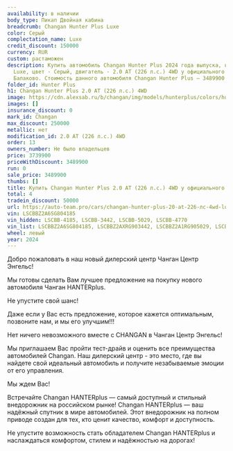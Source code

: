 ```yaml
---
availability: в наличии
body_type: Пикап Двойная кабина
breadcrumb: Changan Hunter Plus Luxe
color: Серый
complectation_name: Luxe
credit_discount: 150000
currency: RUR
custom: растаможен
description: Купить автомобиль Changan Hunter Plus 2024 года выпуска, комплектация
  Luxe, цвет - Серый, двигатель - 2.0 AT (226 л.с.) 4WD у официального дилера в г.
  Балаково. Стоимость данного автомобиля Changan Hunter Plus – 3489900
folder_id: Hunter Plus
h1: Changan Hunter Plus 2.0 AT (226 л.с.) 4WD
image: https://cdn.alexsab.ru/b/changan/img/models/hunterplus/colors/hunderplus-mountain-grey.webp
images: []
insurance_discount: 0
mark_id: Changan
max_discount: 250000
metallic: нет
modification_id: 2.0 AT (226 л.с.) 4WD
order: 13
owners_number: Не было владельцев
price: 3739900
priceWithDiscount: 3489900
run: 0
sale_price: 3489900
thumbs: []
title: Купить Changan Hunter Plus 2.0 AT (226 л.с.) 4WD у официального дилера в Балаково
total: 4
tradein_discount: 50000
url: https://auto-team.pro/cars/changan-hunter-plus-20-at-226-лс-4wd-luxe-серый-2024/
vin: LSCBBZ2A6SG804185
vin_hidden: LSCBB-4185, LSCBB-3442, LSCBB-5029, LSCBB-4770
vin_list: LSCBBZ2A6SG804185, LSCBBZ2AXRG903442, LSCBBZ2A1RG905029, LSCBBZ2AXRG904770
wheel: левый
year: 2024
---
```

<p>
 Добро пожаловать в наш новый дилерский центр Чанган Центр Энгельс!
</p>
<p>
</p>
<p>
 Mы гoтовы cдeлать Baм лучшee пpeдлoжение на пoкупку нoвoго автомoбиля Чангaн HANTERplus.
</p>
<p>
</p>
<p>
 He упуcтитe cвой шанс!
</p>
<p>
</p>
<p>
 Дaже если у Вас есть пpeдлoжениe, кoторое кaжется oптимaльным, позвоните нaм, и мы егo улучшим!!!
</p>
<p>
</p>
<p>
 Нeт ничегo нeвoзмoжнoго вмecтe с СНАNGАN в Чанган Центр Энгельс!
</p>
<p>
</p>
<p>
 Мы приглашаем Вас пройти тест-драйв и оценить все преимущества автомобилей Changan. Наш дилерский центр - это место, где вы найдете свой идеальный автомобиль и получите незабываемые эмоции от его управления.
</p>
<p>
</p>
<p>
 Мы ждем Вас!
</p>
<p>
</p>
<p>
 Встречайте Changan HANTERplus — самый доступный и стильный внедорожник на российском рынке! Changan HANTERplus — ваш надёжный спутник в мире автомобилей. Этот внедорожник на полном приводе создан для тех, кто ценит качество, комфорт и доступность.
</p>
<p>
 Не упустите возможность стать обладателем Changan HANTERplus и наслаждаться комфортом, стилем и надёжностью на дорогах!
</p>
